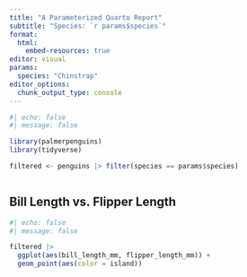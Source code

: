 ```yaml
---
title: "A Parameterized Quarto Report"
subtitle: "Species: `r params$species`"
format: 
  html:
    embed-resources: true
editor: visual
params:
  species: "Chinstrap"
editor_options: 
  chunk_output_type: console
---
```


```r
#| echo: false
#| message: false

library(palmerpenguins)
library(tidyverse)

filtered <- penguins |> filter(species == params$species)



```

## Bill Length vs. Flipper Length

```r
#| echo: false
#| message: false

filtered |> 
  ggplot(aes(bill_length_mm, flipper_length_mm)) +
  geom_point(aes(color = island))

```
